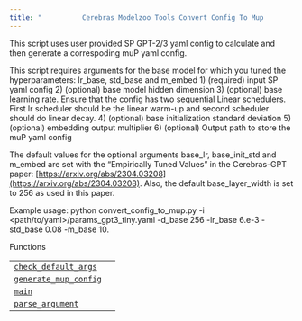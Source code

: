 ```yaml
---
title: "          Cerebras Modelzoo Tools Convert Config To Mup         "
---
```

  
This script uses user provided SP GPT-2/3 yaml config to calculate and then generate a correspoding muP yaml config.

This script requires arguments for the base model for which you tuned the hyperparameters: lr\_base, std\_base and m_embed 1) (required) input SP yaml config 2) (optional) base model hidden dimension 3) (optional) base learning rate. Ensure that the config has two sequential Linear schedulers. First lr scheduler should be the linear warm-up and second scheduler should do linear decay. 4) (optional) base initialization standard deviation 5) (optional) embedding output multiplier 6) (optional) Output path to store the muP yaml config

The default values for the optional arguments base\_lr, base\_init\_std and m\_embed are set with the “Empirically Tuned Values” in the Cerebras-GPT paper: [https://arxiv.org/abs/2304.03208](https://arxiv.org/abs/2304.03208). Also, the default base\_layer\_width is set to 256 as used in this paper.

Example usage: python convert\_config\_to\_mup.py -i &lt;path/to/yaml&gt;/params\_gpt3\_tiny.yaml -d\_base 256 -lr\_base 6.e-3 -std\_base 0.08 -m_base 10.

Functions

|     |     |
| --- | --- |  
| [`check_default_args`](cerebras.modelzoo.tools.convert_config_to_mup.check_default_args.html#cerebras.modelzoo.tools.convert_config_to_mup.check_default_args "cerebras.modelzoo.tools.convert_config_to_mup.check_default_args") |     |
| [`generate_mup_config`](cerebras.modelzoo.tools.convert_config_to_mup.generate_mup_config.html#cerebras.modelzoo.tools.convert_config_to_mup.generate_mup_config "cerebras.modelzoo.tools.convert_config_to_mup.generate_mup_config") |     |
| [`main`](cerebras.modelzoo.tools.convert_config_to_mup.main.html#cerebras.modelzoo.tools.convert_config_to_mup.main "cerebras.modelzoo.tools.convert_config_to_mup.main") |     |
| [`parse_argument`](cerebras.modelzoo.tools.convert_config_to_mup.parse_argument.html#cerebras.modelzoo.tools.convert_config_to_mup.parse_argument "cerebras.modelzoo.tools.convert_config_to_mup.parse_argument") |     |